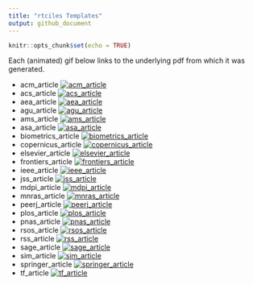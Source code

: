 ```yaml
---
title: "rtciles Templates"
output: github_document
---
```


```r
knitr::opts_chunk$set(echo = TRUE)
```

Each (animated) gif below links to the underlying pdf from which it was generated.


- acm_article [![acm_article](acm_article_demo.gif)](acm_article_demo.pdf)
- acs_article [![acs_article](acs_article_demo.gif)](acs_article_demo.pdf)
- aea_article [![aea_article](aea_article_demo.gif)](aea_article_demo.pdf)
- agu_article [![agu_article](agu_article_demo.gif)](agu_article_demo.pdf)
- ams_article [![ams_article](ams_article_demo.gif)](ams_article_demo.pdf)
- asa_article [![asa_article](asa_article_demo.gif)](asa_article_demo.pdf)
- biometrics_article [![biometrics_article](biometrics_article_demo.gif)](biometrics_article_demo.pdf)
- copernicus_article [![copernicus_article](copernicus_article_demo.gif)](copernicus_article_demo.pdf)
- elsevier_article [![elsevier_article](elsevier_article_demo.gif)](elsevier_article_demo.pdf)
- frontiers_article [![frontiers_article](frontiers_article_demo.gif)](frontiers_article_demo.pdf)
- ieee_article [![ieee_article](ieee_article_demo.gif)](ieee_article_demo.pdf)
- jss_article [![jss_article](jss_article_demo.gif)](jss_article_demo.pdf)
- mdpi_article [![mdpi_article](mdpi_article_demo.gif)](mdpi_article_demo.pdf)
- mnras_article [![mnras_article](mnras_article_demo.gif)](mnras_article_demo.pdf)
- peerj_article [![peerj_article](peerj_article_demo.gif)](peerj_article_demo.pdf)
- plos_article [![plos_article](plos_article_demo.gif)](plos_article_demo.pdf)
- pnas_article [![pnas_article](pnas_article_demo.gif)](pnas_article_demo.pdf)
- rsos_article [![rsos_article](rsos_article_demo.gif)](rsos_article_demo.pdf)
- rss_article [![rss_article](rss_article_demo.gif)](rss_article_demo.pdf)
- sage_article [![sage_article](sage_article_demo.gif)](sage_article_demo.pdf)
- sim_article [![sim_article](sim_article_demo.gif)](sim_article_demo.pdf)
- springer_article [![springer_article](springer_article_demo.gif)](springer_article_demo.pdf)
- tf_article [![tf_article](tf_article_demo.gif)](tf_article_demo.pdf)
